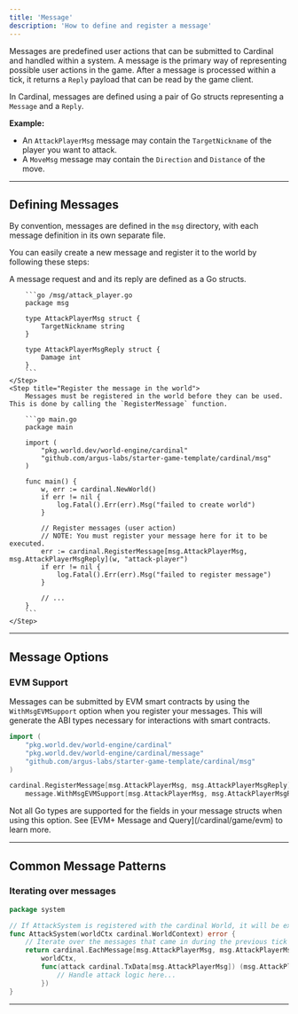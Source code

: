 ```yaml
---
title: 'Message'
description: 'How to define and register a message'
---
```


Messages are predefined user actions that can be submitted to Cardinal and handled within a system. A message is the primary way of representing possible user actions in the game. After a message is processed within a tick, it returns a `Reply` payload that can be read by the game client.

In Cardinal, messages are defined using a pair of Go structs representing a `Message` and a `Reply`.

**Example:**
- An `AttackPlayerMsg` message may contain the `TargetNickname` of the player you want to attack.
- A `MoveMsg` message may contain the `Direction` and `Distance` of the move.

---

## Defining Messages

By convention, messages are defined in the `msg` directory, with each message definition in its own separate file.

You can easily create a new message and register it to the world by following these steps:

<Steps>
    <Step title="Define the message and reply struct">
        A message request and and its reply are defined as a Go structs.

        ```go /msg/attack_player.go
        package msg
        
        type AttackPlayerMsg struct {
            TargetNickname string
        }

        type AttackPlayerMsgReply struct {
            Damage int
        }
        ```
    </Step>
    <Step title="Register the message in the world">
        Messages must be registered in the world before they can be used. This is done by calling the `RegisterMessage` function.

        ```go main.go
        package main

        import (
            "pkg.world.dev/world-engine/cardinal"
            "github.com/argus-labs/starter-game-template/cardinal/msg"
        )

        func main() {
            w, err := cardinal.NewWorld()
            if err != nil {
                log.Fatal().Err(err).Msg("failed to create world")
            }
    
            // Register messages (user action)
            // NOTE: You must register your message here for it to be executed.
            err := cardinal.RegisterMessage[msg.AttackPlayerMsg, msg.AttackPlayerMsgReply](w, "attack-player")
            if err != nil {
                log.Fatal().Err(err).Msg("failed to register message")
            }
    
            // ...
        }
        ```
    </Step>
</Steps>

--- 

## Message Options

### EVM Support

Messages can be submitted by EVM smart contracts by using the `WithMsgEVMSupport` option when you register your messages. This will generate the ABI types necessary for interactions with smart contracts.

```go
import (
    "pkg.world.dev/world-engine/cardinal"
    "pkg.world.dev/world-engine/cardinal/message"
    "github.com/argus-labs/starter-game-template/cardinal/msg"
)

cardinal.RegisterMessage[msg.AttackPlayerMsg, msg.AttackPlayerMsgReply](w, "attack-player", 
    message.WithMsgEVMSupport[msg.AttackPlayerMsg, msg.AttackPlayerMsgReply]())
```

<Note>
  Not all Go types are supported for the fields in your message structs when using this option. See [EVM+ Message and Query](/cardinal/game/evm) to learn more.
</Note>

---

## Common Message Patterns

### Iterating over messages

```go /system/attack.go
package system

// If AttackSystem is registered with the cardinal World, it will be executed each tick.
func AttackSystem(worldCtx cardinal.WorldContext) error {
    // Iterate over the messages that came in during the previous tick
    return cardinal.EachMessage[msg.AttackPlayerMsg, msg.AttackPlayerMsgReply](
        worldCtx,
        func(attack cardinal.TxData[msg.AttackPlayerMsg]) (msg.AttackPlayerMsgReply, error) {
            // Handle attack logic here...
        })
}
```
---
